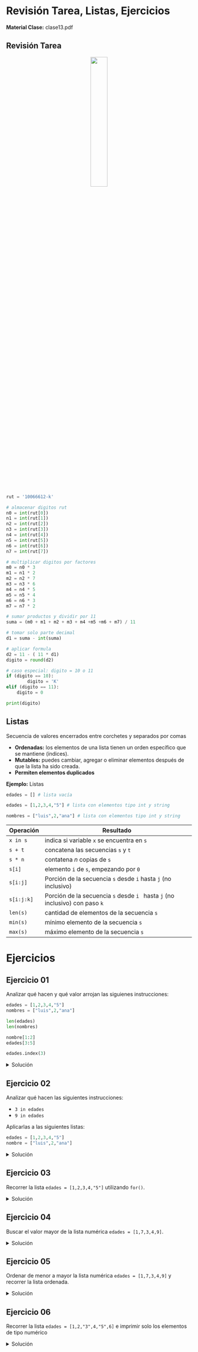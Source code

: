 
# Revisión Tarea, Listas, Ejercicios
**Material Clase:** <ExternalLink href="/inacap/ti3v11/docs/clase13.pdf">clase13.pdf</ExternalLink>

## Revisión Tarea

<center>
  <img src="/inacap/ti3v11/images/fig07.png" width="30%" />
</center>

```python
rut = '10066612-k'

# almacenar digitos rut 
n0 = int(rut[0])
n1 = int(rut[1])
n2 = int(rut[2])
n3 = int(rut[3])
n4 = int(rut[4])
n5 = int(rut[5])
n6 = int(rut[6])
n7 = int(rut[7])

# multiplicar digitos por factores
m0 = n0 * 3
m1 = n1 * 2
m2 = n2 * 7
m3 = n3 * 6
m4 = n4 * 5
m5 = n5 * 4
m6 = n6 * 3
m7 = n7 * 2

# sumar productos y dividir por 11
suma = (m0 + m1 + m2 + m3 + m4 +m5 +m6 + m7) / 11

# tomar solo parte decimal
d1 = suma - int(suma)

# aplicar formula 
d2 = 11 - ( 11 * d1)
digito = round(d2)

# caso especial: digito = 10 o 11
if (digito == 10):
		digito = 'K'
elif (digito == 11):
    digito = 0

print(digito)
```
## Listas
Secuencia de valores encerrados entre corchetes y separados por comas

- **Ordenadas:** los elementos de una lista tienen un orden específico que se mantiene (índices).
- **Mutables:** puedes cambiar, agregar o eliminar elementos después de que la lista ha sido creada.
- **Permiten elementos duplicados**

**Ejemplo:** Listas
```python
edades = [] # lista vacía

edades = [1,2,3,4,"5"] # lista con elementos tipo int y string

nombres = ["luis",2,"ana"] # lista con elementos tipo int y string
```

|Operación|Resultado|
|---|---|
|`x in s`|indica si variable `x` se encuentra en `s`|
|`s + t`|concatena las secuencias `s` y `t`|
|`s * n`|contatena *n* copias de `s`|
|`s[i]`|elemento `i` de `s`, empezando por `0`|
|`s[i:j]`|Porción de la secuencia `s` desde `i` hasta `j` (no inclusivo)|
|`s[i:j:k]`|Porción de la secuencia `s` desde `i ` hasta `j` (no inclusivo) con paso `k`
|`len(s)`|cantidad de elementos de la secuencia `s`|
|`min(s)`|mínimo elemento de la secuencia `s`|
|`max(s)`|máximo elemento de la secuencia `s`|

# Ejercicios

## Ejercicio 01

Analizar qué hacen y qué valor arrojan las siguienes instrucciones:

```python
edades = [1,2,3,4,"5"]
nombres = ["luis",2,"ana"]

len(edades)     
len(nombres)    

nombre[1:2]     
edades[3:5]     

edades.index(3) 
```

<details>
    <summary>Solución</summary>

<br/>
|Código|Descripción|
|---|---|
|`len(edades) = 5`|Cuenta la cantidad de elementos de la lista "edades"|
|`len(nombres) = 3`|Cuenta la cantidad de elementos de la lista "nombres"|
|`nombres[1:2] = [2]`|Entrega los elementos desde la posición 1 (inclusivo) hasta la posición 2 (no inclusivo) de la secuencia "nombres"|
|`edades:[3:5] = [4, '5']`|Entrega los elementos desde la posición 3 (inclusivo) hasta la posición 5 (no inclusivo) de la secuencia "edades"|
|`edades.index(3) = 2`|Entrega la posición del elemento con valor "3" de la secuencia "edades"|
</details>

## Ejercicio 02
Analizar qué hacen las siguientes instrucciones:

- `3 in edades`
- `9 in edades`

Aplicarlas a las siguientes listas:

```python
edades = [1,2,3,4,"5"]
nombre = ["luis",2,"ana"]
```

<details>
    <summary>Solución</summary>
<br/>
|Código|Descripción|
|---|---|
|`3 in edades`|Condición. Evalúa si existe el elemento con valor `3` en la secuencia `edades`|
|`9 in edades`|Condición. Evalúa si existe el elemento con valor `9` en la secuencia `edades`|

</details>

## Ejercicio 03

Recorrer la lista `edades = [1,2,3,4,"5"]` utilizando `for()`.

<details>
    <summary>Solución</summary>
```python
edades = [1,2,3,4,"5"]
for i in edades:
	print(f'número: {i}')
```
</details>

## Ejercicio 04

Buscar el valor mayor de la lista numérica `edades = [1,7,3,4,9]`.

<details>
    <summary>Solución</summary>
```python
edades = [1,7,3,4,9]
print(f'valor mayor: {max(edades)}')
```
</details>

## Ejercicio 05

Ordenar de menor a mayor la lista numérica `edades = [1,7,3,4,9]` y recorrer la lista ordenada.

<details>
    <summary>Solución</summary>
```python
edades = [1,7,3,4,9]
edades.sort()
for i in edades:
	print(f'número: {i}')
```
</details>

## Ejercicio 06

Recorrer la lista `edades = [1,2,"3",4,"5",6]` e imprimir solo los elementos de tipo numérico

<details>
    <summary>Solución</summary>
```python
edades = [1,2,"3",4,"5",6]
for i in edades:
	if type(i) == int:
		print(f'número: {i}')
```
</details>